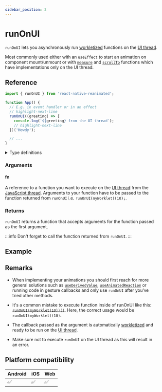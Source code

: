 ```yaml
---
sidebar_position: 2
---
```


# runOnUI

`runOnUI` lets you asynchronously run [workletized](/docs/fundamentals/glossary#to-workletize) functions on the [UI thread](/docs/fundamentals/glossary#ui-thread).

Most commonly used either with an `useEffect` to start an animation on component mount/unmount or with [`measure`](/docs/advanced/measure) and [`scrollTo`](/docs/scroll/scrollTo) functions which have implementations only on the UI thread.

## Reference

```javascript
import { runOnUI } from 'react-native-reanimated';

function App() {
  // E.g. in event handler or in an effect
  // highlight-next-line
  runOnUI((greeting) => {
    console.log(`${greeting} from the UI thread`);
    // highlight-next-line
  })('Howdy');

  // ...
}
```

<details>
<summary>Type definitions</summary>

```typescript
function runOnUI<A extends any[], R>(
  fn: (...args: A) => R
): (...args: Parameters<typeof fn>) => void;
```

</details>

### Arguments

#### fn

A reference to a function you want to execute on the [UI thread](/docs/fundamentals/glossary#ui-thread) from the [JavaScript thread](/docs/fundamentals/glossary#javascript-thread). Arguments to your function have to be passed to the function returned from `runOnUI` i.e. `runOnUI(myWorklet)(10);`.

### Returns

`runOnUI` returns a function that accepts arguments for the function passed as the first argument.

:::info
Don't forget to call the function returned from `runOnUI`.
:::

## Example


<InteractiveExample
  src={RunOnUISrc}
  component={RunOnUI}
  label="Tap each word"
/>

## Remarks

- When implementing your animations you should first reach for more general solutions such as [`useDerivedValue`](/docs/core/useDerivedValue), [`useAnimatedReaction`](/docs/advanced/useAnimatedReaction) or running code in gesture callbacks and only use `runOnUI` after you've tried other methods.

- It's a common mistake to execute function inside of runOnUI like this: ~~`runOnUI(myWorklet(10))()`~~. Here, the correct usage would be `runOnUI(myWorklet)(10)`.

- The callback passed as the argument is automatically [workletized](/docs/fundamentals/glossary#to-workletize) and ready to be run on the [UI thread](/docs/fundamentals/glossary#ui-thread).

- Make sure not to execute `runOnUI` on the UI thread as this will result in an error.

## Platform compatibility

<div className="platform-compatibility">

| Android | iOS | Web |
| ------- | --- | --- |
| ✅      | ✅  | ✅  |

</div>
